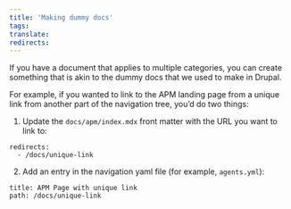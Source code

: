 ```yaml
---
title: 'Making dummy docs'
tags:
translate:
redirects:
---
```


If you have a document that applies to multiple categories, you can create something that is akin to the dummy docs that we used to make in Drupal.

For example, if you wanted to link to the APM landing page from a unique link from another part of the navigation tree, you’d do two things:

1. Update the `docs/apm/index.mdx` front matter with the URL you want to link to:

```
redirects:
  - /docs/unique-link
```

2. Add an entry in the navigation yaml file (for example, `agents.yml`):

```
title: APM Page with unique link
path: /docs/unique-link 
```
